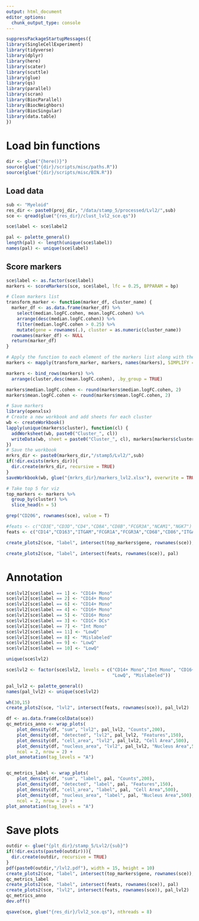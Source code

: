 ```yaml
---
output: html_document
editor_options: 
  chunk_output_type: console
---
```

```r
suppressPackageStartupMessages({
library(SingleCellExperiment)
library(tidyverse)
library(dplyr)
library(here)
library(scater)
library(scuttle)
library(glue)
library(qs)
library(parallel)
library(scran)
library(BiocParallel)
library(BiocNeighbors)
library(BiocSingular)
library(data.table)
})
```

# Load bin functions
```r
dir <- glue("{here()}")
source(glue("{dir}/scripts/misc/paths.R"))
source(glue("{dir}/scripts/misc/BIN.R"))
```

## Load data
```r
sub <- "Myeloid"
res_dir <- paste0(proj_dir, "/data/stamp_5/processed/Lvl2/",sub)
sce <- qread(glue("{res_dir}/clust_lvl2_sce.qs"))
```

```r
sce$label <- sce$label2
```

```r
pal <- palette_general()
length(pal) <- length(unique(sce$label))
names(pal) <- unique(sce$label)
```

## Score markers
```r
sce$label <- as.factor(sce$label)
markers <- scoreMarkers(sce, sce$label, lfc = 0.25, BPPARAM = bp)
```

```r
# Clean markers list
transform_marker <- function(marker_df, cluster_name) {
  marker_df <- as.data.frame(marker_df) %>%
    select(median.logFC.cohen, mean.logFC.cohen) %>%
    arrange(desc(median.logFC.cohen)) %>%
    filter(median.logFC.cohen > 0.25) %>%
    mutate(gene = rownames(.), cluster = as.numeric(cluster_name))
  rownames(marker_df) <- NULL
  return(marker_df)
}

# Apply the function to each element of the markers list along with their names
markers <- mapply(transform_marker, markers, names(markers), SIMPLIFY = FALSE)

markers <- bind_rows(markers) %>%
  arrange(cluster,desc(mean.logFC.cohen), .by_group = TRUE) 

markers$median.logFC.cohen <- round(markers$median.logFC.cohen, 2)
markers$mean.logFC.cohen <- round(markers$mean.logFC.cohen, 2)
```

```r
# Save markers
library(openxlsx)
# Create a new workbook and add sheets for each cluster
wb <- createWorkbook()
lapply(unique(markers$cluster), function(cl) {
  addWorksheet(wb, paste0("Cluster_", cl))
  writeData(wb, sheet = paste0("Cluster_", cl), markers[markers$cluster == cl, ])
})
# Save the workbook
mrkrs_dir <- paste0(markers_dir,"/stamp5/Lvl2/",sub)
if(!dir.exists(mrkrs_dir)){
  dir.create(mrkrs_dir, recursive = TRUE)
}
saveWorkbook(wb, glue("{mrkrs_dir}/markers_lvl2.xlsx"), overwrite = TRUE)
```

```r
# Take top 5 for viz
top_markers <- markers %>%
  group_by(cluster) %>%
  slice_head(n = 5)
```

```r
grep("CD206", rownames(sce), value = T)
```

```r
#feats <- c("CD3E","CD3D","CD4","CD8A","CD8B","FCGR3A","NCAM1","NGK7")
feats <- c("CD14","CD163","ITGAM","FCGR1A","FCGR3A","CD68","CD86","ITGAX","CD86","CD1C","ARG1")
```

```r
create_plots2(sce, "label", intersect(top_markers$gene, rownames(sce)), pal)
```

```r
create_plots2(sce, "label", intersect(feats, rownames(sce)), pal)
```

# Annotation
```r
sce$lvl2[sce$label == 1] <- "CD14+ Mono"
sce$lvl2[sce$label == 2] <- "CD14+ Mono"
sce$lvl2[sce$label == 6] <- "CD14+ Mono"
sce$lvl2[sce$label == 4] <- "CD16+ Mono"
sce$lvl2[sce$label == 5] <- "CD16+ Mono"
sce$lvl2[sce$label == 3] <- "CD1C+ DCs"
sce$lvl2[sce$label == 7] <- "Int Mono"
sce$lvl2[sce$label == 11] <- "LowQ"
sce$lvl2[sce$label == 8] <- "Mislabeled"
sce$lvl2[sce$label == 9] <- "LowQ"
sce$lvl2[sce$label == 10] <- "LowQ"
```

```r
unique(sce$lvl2)
```


```r
sce$lvl2 <- factor(sce$lvl2, levels = c("CD14+ Mono","Int Mono", "CD16+ Mono", "CD1C+ DCs",
                                        "LowQ", "Mislabeled"))
```

```r
pal_lvl2 <- palette_general()
names(pal_lvl2) <- unique(sce$lvl2)
```

```r
wh(30,15)
create_plots2(sce, "lvl2", intersect(feats, rownames(sce)), pal_lvl2)
```

```r
df <- as.data.frame(colData(sce))
qc_metrics_anno <- wrap_plots(
    plot_density(df, "sum", "lvl2", pal_lvl2, "Counts",200),
    plot_density(df, "detected", "lvl2", pal_lvl2, "Features",150),
    plot_density(df, "cell_area", "lvl2", pal_lvl2, "Cell Area",500),
    plot_density(df, "nucleus_area", "lvl2", pal_lvl2, "Nucleus Area",500),
    ncol = 2, nrow = 2) +
plot_annotation(tag_levels = "A")


qc_metrics_label <- wrap_plots(
    plot_density(df, "sum", "label", pal, "Counts",200),
    plot_density(df, "detected", "label", pal, "Features",150),
    plot_density(df, "cell_area", "label", pal, "Cell Area",500),
    plot_density(df, "nucleus_area", "label", pal, "Nucleus Area",500),
    ncol = 2, nrow = 2) +
plot_annotation(tag_levels = "A")
```


# Save plots
```r
outdir <- glue("{plt_dir}/stamp_5/Lvl2/{sub}")
if(!dir.exists(paste0(outdir))){
  dir.create(outdir, recursive = TRUE)
}
pdf(paste0(outdir,"/lvl2.pdf"), width = 15, height = 10)
create_plots2(sce, "label", intersect(top_markers$gene, rownames(sce)), pal)
qc_metrics_label
create_plots2(sce, "label", intersect(feats, rownames(sce)), pal)
create_plots2(sce, "lvl2", intersect(feats, rownames(sce)), pal_lvl2)
qc_metrics_anno
dev.off()
```


```r
qsave(sce, glue("{res_dir}/lvl2_sce.qs"), nthreads = 8)
```
